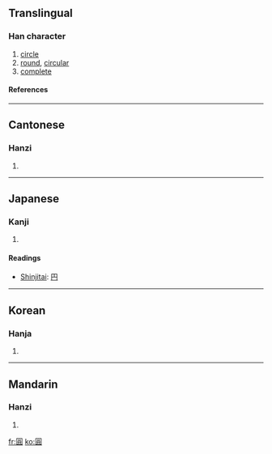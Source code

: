 {{see|圆|円|圎}}

==Translingual==
===Han character===
{{Han char|rn=31|rad=囗|as=10|sn=13|four=6080<sub>6</sub>|canj=田口月金 (WRBC)}}
# [[circle]]
# [[round]], [[circular]]
# [[complete]]
====References====
{{Han ref|kx=0220.090|dkj=04819|dj=0451.140|hdz=10724.070|uh=5713|ud=22291|bh=B6EA|bd=46826}}
----
==Cantonese==
===Hanzi===
{{yue-hanzi|jyut=|y=yun4}}
# {{defn|Cantonese}}
----
==Japanese==
===Kanji===
{{ja-kanji|grade=|rs=囗10}}
# {{defn|Japanese}} 
====Readings====
{{ja-readings|on=[[えん]] (en)|kun=[[まるい]] (marui)}}

*[[Shinjitai]]: [[円]]
----
==Korean==
===Hanja===
{{ko-hanja|hangeul=[[원]]|eumhun=둥글|rv=won|mr=wŏn}}
# {{defn|Korean}}
----
==Mandarin==
===Hanzi===
{{cmn-hanzi|sim=圆|pin=[[yuán]] (yuan2)|wg=yüan<sup>2</sup>}}
# {{defn|Mandarin}}

[[fr:圓]]
[[ko:圓]]